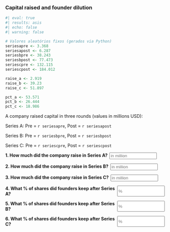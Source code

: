 
### Capital raised and founder dilution


```r
#| eval: true
#| results: asis
#| echo: false
#| warning: false

# Valores aleatórios fixos (gerados via Python)
seriesapre <- 3.368
seriesapost <- 6.287
seriesbpre <- 38.243
seriesbpost <- 77.473
seriescpre <- 132.115
seriescpost <- 184.012

raise_a <- 2.919
raise_b <- 39.23
raise_c <- 51.897

pct_a <- 53.571
pct_b <- 26.444
pct_c <- 18.986

```


A company raised capital in three rounds (values in millions USD):

Series A: Pre = `r seriesapre`, Post = `r seriesapost` 

Series B: Pre = `r seriesbpre`, Post = `r seriesbpost`

Series C: Pre = `r seriescpre`, Post = `r seriescpost`

::: {.question-block}
<form onsubmit="event.preventDefault();" style="display: flex; flex-direction: row; gap: 6px;">
  <label for="module1_num_q2a"><strong>1. How much did the company raise in Series A?</strong></label>
  <input type="number" id="module1_num_q2a" name="module1_num_q2a" placeholder="in million" style="width: 150px;"
         data-correct-answer="2.919" data-tolerance="0.01" />
</form>
<div id="feedback-module1_num_q2a" class="feedback" data-status="" style="display:none;">
✅ Raised = Post - Pre = `r seriesapost` - `r seriesapre` = **`r raise_a` million**
</div>
:::

::: {.question-block}
<form onsubmit="event.preventDefault();" style="display: flex; flex-direction: row; gap: 6px;">
  <label for="module1_num_q2b"><strong>2. How much did the company raise in Series B?</strong></label>
  <input type="number" id="module1_num_q2b" name="module1_num_q2b" placeholder="in million" style="width: 150px;"
         data-correct-answer="39.23" data-tolerance="0.01" />
</form>
<div id="feedback-module1_num_q2b" class="feedback" data-status="" style="display:none;">
✅ Raised = Post - Pre = `r seriesbpost` - `r seriesbpre` = **`r raise_b` million**
</div>
:::

::: {.question-block}
<form onsubmit="event.preventDefault();" style="display: flex; flex-direction: row; gap: 6px;">
  <label for="module1_num_q2c"><strong>3. How much did the company raise in Series C?</strong></label>
  <input type="number" id="module1_num_q2c" name="module1_num_q2c" placeholder="in million" style="width: 150px;"
         data-correct-answer="51.897" data-tolerance="0.01" />
</form>
<div id="feedback-module1_num_q2c" class="feedback" data-status="" style="display:none;">
✅ Raised = Post - Pre = `r seriescpost` - `r seriescpre` = **`r raise_c` million**
</div>
:::

::: {.question-block}
<form onsubmit="event.preventDefault();" style="display: flex; flex-direction: row; gap: 6px;">
  <label for="module1_num_q2d"><strong>4. What % of shares did founders keep after Series A?</strong></label>
  <input type="number" id="module1_num_q2d" name="module1_num_q2d" placeholder="%" style="width: 150px;"
         data-correct-answer="53.571" data-tolerance="0.01" />
</form>
<div id="feedback-module1_num_q2d" class="feedback" data-status="" style="display:none;">
✅ % kept = Pre / Post = `r seriesapre` / `r seriesapost` = **`r pct_a`%**
</div>
:::

::: {.question-block}
<form onsubmit="event.preventDefault();" style="display: flex; flex-direction: row; gap: 6px;">
  <label for="module1_num_q2e"><strong>5. What % of shares did founders keep after Series B?</strong></label>
  <input type="number" id="module1_num_q2e" name="module1_num_q2e" placeholder="%" style="width: 150px;"
         data-correct-answer="26.444" data-tolerance="0.01" />
</form>
<div id="feedback-module1_num_q2e" class="feedback" data-status="" style="display:none;">
✅ % kept = A × B = (`r pct_a`%) × (`r round(seriesbpre / seriesbpost * 100,3)`%) = **`r pct_b`%**
</div>
:::

::: {.question-block}
<form onsubmit="event.preventDefault();" style="display: flex; flex-direction: row; gap: 6px;">
  <label for="module1_num_q2f"><strong>6. What % of shares did founders keep after Series C?</strong></label>
  <input type="number" id="module1_num_q2f" name="module1_num_q2f" placeholder="%" style="width: 150px;"
         data-correct-answer="18.986" data-tolerance="0.01" />
</form>
<div id="feedback-module1_num_q2f" class="feedback" data-status="" style="display:none;">
✅ % kept = A × B × C = (`r pct_a`%) × ... = **`r pct_c`%**
</div>
:::
